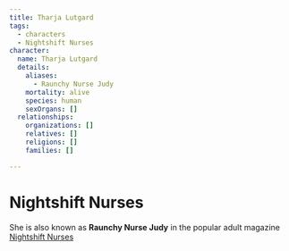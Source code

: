 ```yaml
---
title: Tharja Lutgard
tags:
  - characters
  - Nightshift Nurses
character:
  name: Tharja Lutgard
  details:
    aliases:
      - Raunchy Nurse Judy
    mortality: alive
    species: human
    sexOrgans: []
  relationships:
    organizations: []
    relatives: []
    religions: []
    families: []

---
```


<Stub />

# Nightshift Nurses

She is also known as **Raunchy Nurse Judy** in the popular adult magazine
[Nightshift Nurses](/organizations/nightshift-nurses/)
